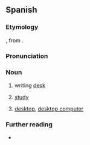 {{also|escritório}}
==Spanish==

===Etymology===
{{bor+|es|ML.|scrīptōrium}}, from {{der|es|la|scrīptōrius||pertaining to writing}}.

===Pronunciation===
{{es-pr|+<audio:LL-Q1321 (spa)-AdrianAbdulBaha-escritorio.wav;Audio (Colombia)>}}

===Noun===
{{es-noun|m}}

# writing [[desk]]
#: {{syn|es|buró}}
# [[study]] {{gloss|room where writing is done}}
# {{lb|es|computing}} [[desktop]], [[desktop computer]] {{gloss|the main graphical user interface of an operating system}}
#: {{uxi|es|navegador de '''escritorio'''|'''desktop''' browser}}

===Further reading===
* {{R:es:DRAE}}

{{C|es|Furniture}}